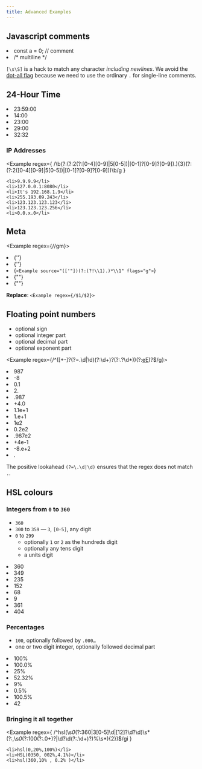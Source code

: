 ```yaml
---
title: Advanced Examples
---
```


## Javascript comments

<Example regex={/\/\*[\s\S]*?\*\/|\/\/.*/g}>
    <li>const a = 0; // comment</li>
    <li>/* multiline */</li>
</Example>

`[\s\S]` is a hack to match any character _including newlines_. We avoid the [dot-all flag](/chapters/flags#dot-all-s) because we need to use the ordinary `.` for single-line comments.

## 24-Hour Time

<Example regex={/^([01]?[0-9]|2[0-3]):[0-5][0-9](:[0-5][0-9])?$/g}>
    <li>23:59:00</li>
    <li>14:00</li>
    <li>23:00</li>
    <li>29:00</li>
    <li>32:32</li>
</Example>

### IP Addresses

<Example
    regex={
        /\b(?:(?:2(?:[0-4][0-9]|5[0-5])|[0-1]?[0-9]?[0-9])\.){3}(?:(?:2([0-4][0-9]|5[0-5])|[0-1]?[0-9]?[0-9]))\b/g
    }
>
    <li>9.9.9.9</li>
    <li>127.0.0.1:8080</li>
    <li>It's 192.168.1.9</li>
    <li>255.193.09.243</li>
    <li>123.123.123.123</li>
    <li>123.123.123.256</li>
    <li>0.0.x.0</li>
</Example>

## Meta

<Example regex={/<Example source="(.*?)" flags="(.*?)">/gm}>
    <li>{'<Example source="p[aeiou]t" flags="g">'}</li>
    <li>{'<Example source="s+$" flags="gm">'}</li>
    <li>{`<Example source="(['"])(?:(?!\\1).)*\\1" flags="g">`}</li>
    <li>{"<Example source='s+$' flags='gm'>"}</li>
    <li>{"</Example>"}</li>
</Example>

**Replace**: `<Example regex={/$1/$2}>`

## Floating point numbers

-   optional sign
-   optional integer part
-   optional decimal part
-   optional exponent part

<Example regex={/^([+-]?(?=\.\d|\d)(?:\d+)?(?:\.?\d*))(?:[eE]([+-]?\d+))?$/g}>
    <li>987</li>
    <li>-8</li>
    <li>0.1</li>
    <li>2.</li>
    <li>.987</li>
    <li>+4.0</li>
    <li>1.1e+1</li>
    <li>1.e+1</li>
    <li>1e2</li>
    <li>0.2e2</li>
    <li>.987e2</li>
    <li>+4e-1</li>
    <li>-8.e+2</li>
    <li>.</li>
</Example>

The positive lookahead `(?=\.\d|\d)` ensures that the regex does not match `.`.

## HSL colours

### Integers from `0` to `360`

-   `360`
-   `300` to `359` — `3`, `[0-5]`, any digit
-   `0` to `299`
    -   optionally `1` or `2` as the hundreds digit
    -   optionally any tens digit
    -   a units digit

<Example regex={/^0*(?:360|3[0-5]\d|[12]?\d?\d)$/g}>
    <li>360</li>
    <li>349</li>
    <li>235</li>
    <li>152</li>
    <li>68</li>
    <li>9</li>
    <li>361</li>
    <li>404</li>
</Example>

### Percentages

-   `100`, optionally followed by `.000…`
-   one or two digit integer, optionally followed decimal part

<Example regex={/^(?:100(?:\.0+)?|\d?\d(?:\.\d+)?)%$/g}>
    <li>100%</li>
    <li>100.0%</li>
    <li>25%</li>
    <li>52.32%</li>
    <li>9%</li>
    <li>0.5%</li>
    <li>100.5%</li>
    <li>42</li>
</Example>

### Bringing it all together

<Example
    regex={
        /^hsl\(\s*0*(?:360|3[0-5]\d|[12]?\d?\d)\s*(?:,\s*0*(?:100(?:\.0+)?|\d?\d(?:\.\d+)?)%\s*){2}\)$/gi
    }
>
    <li>hsl(0,20%,100%)</li>
    <li>HSL(0350, 002%,4.1%)</li>
    <li>hsl(360,10% , 0.2% )</li>
</Example>
